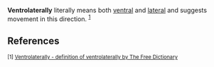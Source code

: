 {{dict}}
'''Ventrolaterally''' literally means both [[ventral]] and [[lateral]] and suggests movement in this direction. <sup>[[Ventrolaterally#References|1]]</sup>
{{stub}}

==References==
<sup>[1] [http://www.thefreedictionary.com/ventrolaterally Ventrolaterally - definition of ventrolaterally by The Free Dictionary]</sup>